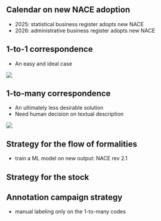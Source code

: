 ## Calendar on new NACE adoption 

- 2025: statistical business register adopts new NACE
- 2026: administrative business register adopts new NACE

## 1-to-1 correspondence

- An easy and ideal case

![](../img/one-to-one.png){fig-align="center"}

## 1-to-many correspondence

- An ultimately less desirable solution
- Need human decision on textual description

![](../img/one-to-many.png){fig-align="center"}

## Strategy for the flow of formalities

- train a ML model on new output: NACE rev 2.1

## Strategy for the stock


## Annotation campaign strategy

- manual labeling only on the 1-to-many codes
